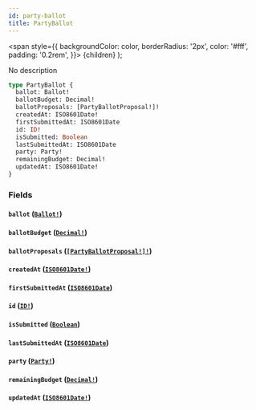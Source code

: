 ```yaml
---
id: party-ballot
title: PartyBallot
---
```


<span
style={{
      backgroundColor: color,
      borderRadius: '2px',
      color: '#fff',
      padding: '0.2rem',
    }}>
{children}
</span>
);

No description

```graphql
type PartyBallot {
  ballot: Ballot!
  ballotBudget: Decimal!
  ballotProposals: [PartyBallotProposal!]!
  createdAt: ISO8601Date!
  firstSubmittedAt: ISO8601Date
  id: ID!
  isSubmitted: Boolean
  lastSubmittedAt: ISO8601Date
  party: Party!
  remainingBudget: Decimal!
  updatedAt: ISO8601Date!
}
```

### Fields

#### `ballot` ([`Ballot!`](/api/objects/ballot))

#### `ballotBudget` ([`Decimal!`](/api/scalars/decimal))

#### `ballotProposals` ([`[PartyBallotProposal!]!`](/api/objects/party-ballot-proposal))

#### `createdAt` ([`ISO8601Date!`](/api/scalars/iso-8601-date))

#### `firstSubmittedAt` ([`ISO8601Date`](/api/scalars/iso-8601-date))

#### `id` ([`ID!`](/api/scalars/id))

#### `isSubmitted` ([`Boolean`](/api/scalars/boolean))

#### `lastSubmittedAt` ([`ISO8601Date`](/api/scalars/iso-8601-date))

#### `party` ([`Party!`](/api/objects/party))

#### `remainingBudget` ([`Decimal!`](/api/scalars/decimal))

#### `updatedAt` ([`ISO8601Date!`](/api/scalars/iso-8601-date))
